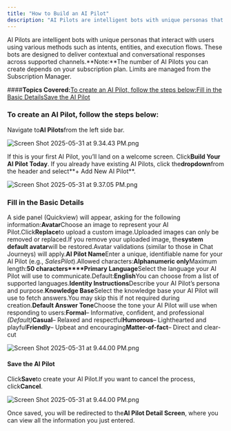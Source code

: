 ```yaml
---
title: "How to Build an AI Pilot"
description: "AI Pilots are intelligent bots with unique personas that interact with users using various methods such as intents, entities, and execution flows. The..."
---
```


AI Pilots are intelligent bots with unique personas that interact with users using various methods such as intents, entities, and execution flows. These bots are designed to deliver contextual and conversational responses across supported channels.**Note:**The number of AI Pilots you can create depends on your subscription plan. Limits are managed from the Subscription Manager.

####**Topics Covered:**[To create an AI Pilot, follow the steps below:](https://support.salesmate.io/hc/en-us/articles/45878624568857-How-to-Build-an-AI-Pilot#h_01JWK7Z4EZBHWEVSXJ7AXVNAZT)[Fill in the Basic Details](https://support.salesmate.io/hc/en-us/articles/45878624568857-How-to-Build-an-AI-Pilot#h_01JWK8TBEP7D1Z8VRN080XNHFR)[Save the AI Pilot](https://support.salesmate.io/hc/en-us/articles/45878624568857-How-to-Build-an-AI-Pilot#h_01JWK90KA9FM470YDXS5PYCT9F)

### To create an AI Pilot, follow the steps below:

Navigate to**AI Pilots**from the left side bar.

![Screen Shot 2025-05-31 at 9.34.43 PM.png](./images/Screen-Shot-2025-05-31-at-9.34.43-PM.png)

If this is your first AI Pilot, you’ll land on a welcome screen. Click**Build Your AI Pilot Today**. If you already have existing AI Pilots, click the**dropdown**from the header and select**\+ Add New AI Pilot**.

![Screen Shot 2025-05-31 at 9.37.05 PM.png](./images/Screen-Shot-2025-05-31-at-9.37.05-PM.png)

### Fill in the Basic Details

A side panel (Quickview) will appear, asking for the following information:**Avatar**Choose an image to represent your AI Pilot.Click**Replace**to upload a custom image.Uploaded images can only be removed or replaced.If you remove your uploaded image, the**system default avatar**will be restored.Avatar validations (similar to those in Chat Journeys) will apply.**AI Pilot Name**Enter a unique, identifiable name for your AI Pilot (e.g., _SalesPilot_).Allowed characters:**Alphanumeric only**Maximum length:**50 characters****Primary Language**Select the language your AI Pilot will use to communicate.Default:**English**You can choose from a list of supported languages.**Identity Instructions**Describe your AI Pilot’s persona and purpose.**Knowledge Base**Select the knowledge base your AI Pilot will use to fetch answers.You may skip this if not required during creation.**Default Answer Tone**Choose the tone your AI Pilot will use when responding to users:**Formal**– Informative, confident, and professional _(Default)_**Casual**– Relaxed and respectful**Humorous**– Lighthearted and playful**Friendly**– Upbeat and encouraging**Matter-of-fact**– Direct and clear-cut

![Screen Shot 2025-05-31 at 9.44.00 PM.png](./images/Screen-Shot-2025-05-31-at-9.44.00-PM.png)

#### Save the AI Pilot

Click**Save**to create your AI Pilot.If you want to cancel the process, click**Cancel**.

![Screen Shot 2025-05-31 at 9.44.00 PM.png](./images/Screen-Shot-2025-05-31-at-9.441.00-PM.png)

 Once saved, you will be redirected to the**AI Pilot Detail Screen**, where you can view all the information you just entered.
